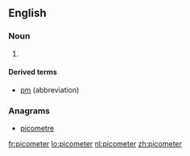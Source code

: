 ==English==

===Noun===
{{en-noun}}

# {{US}} {{SI-unit-2|pico|meter|length|metre}}

====Derived terms====
* [[pm]] (abbreviation)

===Anagrams===
* [[picometre#English|picometre]]

[[fr:picometer]]
[[lo:picometer]]
[[nl:picometer]]
[[zh:picometer]]